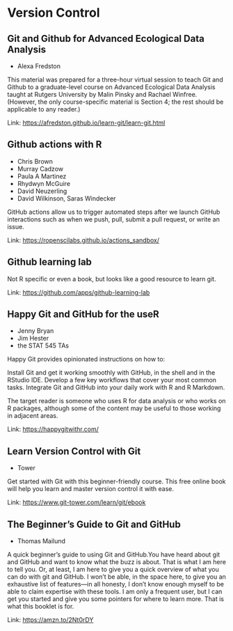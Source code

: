 # Version Control

## Git and Github for Advanced Ecological Data Analysis

- Alexa Fredston

This material was prepared for a three-hour virtual session to teach Git
and Github to a graduate-level course on Advanced Ecological Data
Analysis taught at Rutgers University by Malin Pinsky and Rachael
Winfree. (However, the only course-specific material is Section 4; the
rest should be applicable to any reader.)

Link: [https://afredston.github.io/learn-git/learn-git.html](https://afredston.github.io/learn-git/learn-git.html)

## Github actions with R

- Chris Brown
- Murray Cadzow
- Paula A Martinez
- Rhydwyn McGuire
- David Neuzerling
- David Wilkinson, Saras Windecker

GitHub actions allow us to trigger automated steps after we launch
GitHub interactions such as when we push, pull, submit a pull request,
or write an issue.

Link: [https://ropenscilabs.github.io/actions_sandbox/](https://ropenscilabs.github.io/actions_sandbox/)

## Github learning lab



Not R specific or even a book, but looks like a good resource to learn
git.

Link: [https://github.com/apps/github-learning-lab](https://github.com/apps/github-learning-lab)

## Happy Git and GitHub for the useR

- Jenny Bryan
- Jim Hester
- the STAT 545 TAs

Happy Git provides opinionated instructions on how to:

Install Git and get it working smoothly with GitHub, in the shell and in the RStudio IDE. Develop a few key workflows that cover your most common tasks. Integrate Git and GitHub into your daily work with R and R Markdown.

The target reader is someone who uses R for data analysis or who works on R packages, although some of the content may be useful to those working in adjacent areas.

Link: [https://happygitwithr.com/](https://happygitwithr.com/)

## Learn Version Control with Git

- Tower

Get started with Git with this beginner-friendly course. This free online book will help you learn and master version control it with ease.

Link: [https://www.git-tower.com/learn/git/ebook](https://www.git-tower.com/learn/git/ebook)

## The Beginner's Guide to Git and GitHub

- Thomas Mailund

A quick beginner's guide to using Git and GitHub.You have heard about git and GitHub and want to know what the buzz is about. That is what I am here to tell you. Or, at least, I am here to give you a quick overview of what you can do with git and GitHub. I won't be able, in the space here, to give you an exhaustive list of features---in all honesty, I don't know enough myself to be able to claim expertise with these tools. I am only a frequent user, but I can get you started and give you some pointers for where to learn more. That is what this booklet is for.

Link: [https://amzn.to/2Nt0rDY](https://amzn.to/2Nt0rDY)


